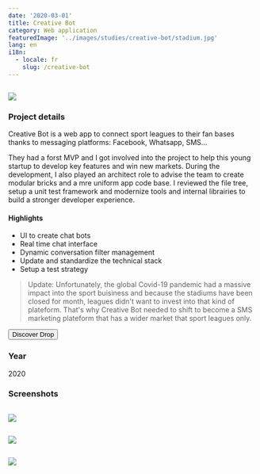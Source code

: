 ```yaml
---
date: '2020-03-01'
title: Creative Bot
category: Web application
featuredImage: '../images/studies/creative-bot/stadium.jpg'
lang: en
i18n:
  - locale: fr
    slug: /creative-bot
---
```


<Image>

![](../images/studies/creative-bot/portfolio.png)

</Image>

### Project details

Creative Bot is a web app to connect sport leagues to their fan bases thanks to messaging platforms: Facebook, Whatsapp, SMS...

They had a forst MVP and I got involved into the project to help this young startup to develop key features and win new markets. During the development, I also played an architect role to advise the team to create modular bricks and a mre uniform app code base. I reviewed the file tree, setup a unit test framework and modernize tools and internal librairies to build a stronger developer experience.

#### Highlights

- UI to create chat bots
- Real time chat interface
- Dynamic conversation filter management
- Update and standardize the technical stack
- Setup a test strategy

> Update: Unfortunately, the global Covid-19 pandemic had a massive impact into the sport buisiness and because the stadiums have been closed for month, leagues didn't want to invest into that kind of plateform. That's why Creative Bot needed to shift to become a SMS marketing plateform that has a wider market that sport leagues only.

<p style={{textAlign: 'center'}}><Button href="https://usedrop.io">Discover Drop</Button></p>

### Year
2020

### Screenshots

<Image>

![](../images/studies/creative-bot/botbuilder.jpg)

</Image>

<p/>
<Image>

![](../images/studies/creative-bot/inbox.jpg)

</Image>
<p/>

<Image>

![](../images/studies/creative-bot/network.jpg)

</Image>

